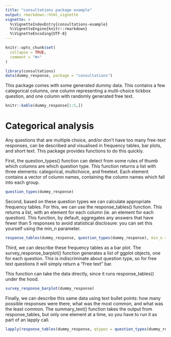 ```yaml
---
title: "consultations package example"
output: rmarkdown::html_vignette
vignette: >
  %\VignetteIndexEntry{consultations-example}
  %\VignetteEngine{knitr::rmarkdown}
  %\VignetteEncoding{UTF-8}
---
```


```r
knitr::opts_chunk$set(
  collapse = TRUE,
  comment = "#>"
)
```

```r
library(consultations)
data(dummy_response, package = "consultations")
```

This package comes with some generated dummy data. This contains a few categorical columns, one column representing a multi-choice tickbox question, and one column with randomly generated free text.

```r
knitr::kable(dummy_response[1:5,])
```

# Categorical analysis

Any questions that are multiple choice, and/or don't have too many free-text responses, can be described and visualised in frequency tables, bar plots, and short text. This package provides functions to do this quickly. 

First, the question_types() function can detect from some rules of thumb which columns are which question type. This function returns a list with three elements: categorical, multichoice, and freetext. Each element contains a vector of column names, containing the column names which fall into each group. 

```r
question_types(dummy_response)
```

Second, based on these question types we can calculate appropriate frequency tables. For this, we can use the response_tables() function. This returns a list, with an element for each column (ie. an element for each question). This function, by default, aggregates any answers that have fewer than 5 responses to avoid statistical disclosure: you can set this yourself using the min_n parameter.

```r
response_tables(dummy_response, question_types(dummy_response), min_n = 5)
```

Third, we can describe these frequency tables as a bar plot. The survey_response_barplot() function generates a list of ggplot objects, one for each question. This is indiscriminate about question type, so for free text questions it will simply return a "Free text" bar. 

This function can take the data directly, since it runs response_tables() under the hood. 

```r
survey_response_barplot(dummy_response)
```

Finally, we can describe this same data using text bullet points: how many possible responses were there, what was the most common, and what was the least common. The summary_text() function takes the output from response_tables, but only one element at a time, so you have to run it as part of an lapply call. 

```r
lapply(response_tables(dummy_response, qtypes = question_types(dummy_response)), summary_text)
```

